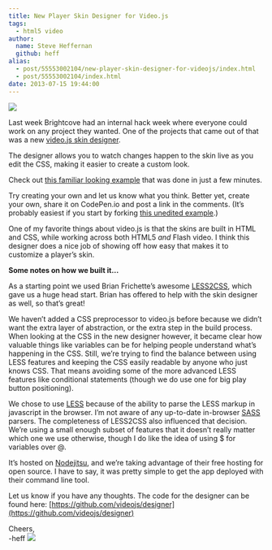 ```yaml
---
title: New Player Skin Designer for Video.js
tags:
  - html5 video
author:
  name: Steve Heffernan
  github: heff
alias:
  - post/55553002104/new-player-skin-designer-for-videojs/index.html
  - post/55553002104/index.html
date: 2013-07-15 19:44:00
---
```


[![](http://65.media.tumblr.com/e1ce78f8543d5e1fffd65e35cfd41b3e/tumblr_inline_mq1y4zEiqe1qz4rgp.png)](http://designer.videojs.com "Video Player Skin Designer")

Last week Brightcove had an internal hack week where everyone could work on any project they wanted. One of the projects that came out of that was a new [video.js skin designer](http://designer.videojs.com "Video Player Skin Designer").

The designer allows you to watch changes happen to the skin live as you edit the CSS, making it easier to create a custom look.

Check out [this familiar looking example](http://codepen.io/heff/pen/wtrHL) that was done in just a few minutes.

Try creating your own and let us know what you think. Better yet, create your own, share it on CodePen.io and post a link in the comments. (It&rsquo;s probably easiest if you start by forking [this unedited example](http://codepen.io/heff/pen/EarCt "Video.js Default Skin").)

One of my favorite things about video.js is that the skins are built in HTML and CSS, while working across both HTML5 _and_ Flash video. I think this designer does a nice job of showing off how easy that makes it to customize a player&rsquo;s skin.

**Some notes on how we built it&hellip;**

As a starting point we used Brian Frichette&rsquo;s awesome [LESS2CSS](https://github.com/brian-frichette/less-preview/), which gave us a huge head start. Brian has offered to help with the skin designer as well, so that&rsquo;s great!

We haven&rsquo;t added a CSS preprocessor to video.js before because we didn&rsquo;t want the extra layer of abstraction, or the extra step in the build process. When looking at the CSS in the new designer however, it became clear how valuable things like variables can be for helping people understand what&rsquo;s happening in the CSS. Still, we&rsquo;re trying to find the balance between using LESS features and keeping the CSS easily readable by anyone who just knows CSS. That means avoiding some of the more advanced LESS features like conditional statements (though we do use one for big play button positioning).

We chose to use [LESS](http://lesscss.org) because of the ability to parse the LESS markup in javascript in the browser. I&rsquo;m not aware of any up-to-date in-browser [SASS](http://sass-lang.com) parsers. The completeness of LESS2CSS also influenced that decision. We&rsquo;re using a small enough subset of features that it doesn&rsquo;t really matter which one we use otherwise, though I do like the idea of using $ for variables over @.

It&rsquo;s hosted on [Nodejitsu](https://www.nodejitsu.com), and we&rsquo;re taking advantage of their free hosting for open source. I have to say, it was pretty simple to get the app deployed with their command line tool.

Let us know if you have any thoughts. The code for the designer can be found here: [https://github.com/videojs/designer](https://github.com/videojs/designer)

Cheers,<br />
-heff
![](http://feeds.feedburner.com/~r/video-js/~4/-k5HhU559kM)
